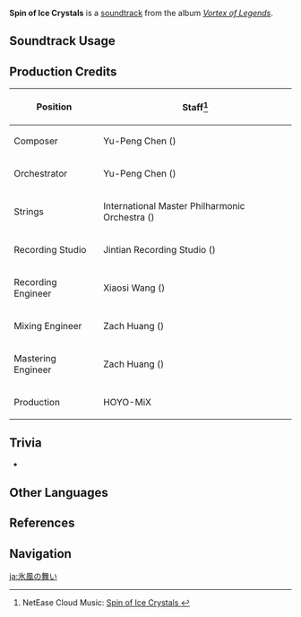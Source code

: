 {{Soundtrack Infobox
|image          = Vortex of Legends.png
|album          = Vortex of Legends
|disc           =
|number         = 14
|featured       =
|featured2      =
|featured3      =
|featured_disc  =
|featured_disc2 =
|featured_disc3 =
|youtube_id     = jkb_3zCOsEI
|spotify_id     = 46ZhLBHQAiubhzl0CixMzv
|previous       = Unfinished Frescoes
|next           = Finale of the Snowtomb
}}
'''Spin of Ice Crystals''' is a [[soundtrack]] from the album ''[[Vortex of Legends]]''.

==Soundtrack Usage==
{{Soundtrack Usage
|location = Dragonspine//day
|eventgameplay = Traveler's Picture Book/2021-12-03
}}

==Production Credits==
{| class="wikitable"
! Position
! Staff<ref>NetEase Cloud Music: [https://music.163.com/#/song?id=1833805559 Spin of Ice Crystals {{zh|冰风的独舞}}]</ref>
|-
! Composer
| Yu-Peng Chen ({{zh|陈致逸}})
|-
! Orchestrator
| Yu-Peng Chen ({{zh|陈致逸}})
|-
! Strings
| International Master Philharmonic Orchestra ({{zh|国际首席爱乐乐团}})
|-
! Recording Studio
| Jintian Recording Studio ({{zh|金田录音棚}})
|-
! Recording Engineer
| Xiaosi Wang ({{zh|王小四}})
|-
! Mixing Engineer
| Zach Huang ({{zh|黄巍}})
|-
! Mastering Engineer
| Zach Huang ({{zh|黄巍}})
|-
! Production
| HOYO-MiX
|}
<!--
==Gallery==
<gallery>
Genshin Impact EP - A Canvas of Soft Snow on Icy Peaks
</gallery>
-->

==Trivia==
* {{Transclude|Unfinished Frescoes|UnfinishedFrescoesTheme|section=1}}

==Other Languages==
{{Other Languages
|en      = Spin of Ice Crystals
|zhs     = 冰风的独舞
|zhs_rm  = Bīngfēng de Dúwǔ
|zht     = 冰風的獨舞
|zht_rm  = Bīngfēng de Dúwǔ
|zh_tl   = Solo Dance of Icy Winds
|ja      = 氷風の舞い
|ja_rm   = Hyoufuu no Mai{{Assumed}}
|ja_tl   = Dance of Icy Winds
}}

==References==
{{Reflist}}

==Navigation==
{{Soundtrack Navbox|Vortex of Legends}}

[[ja:氷風の舞い]]